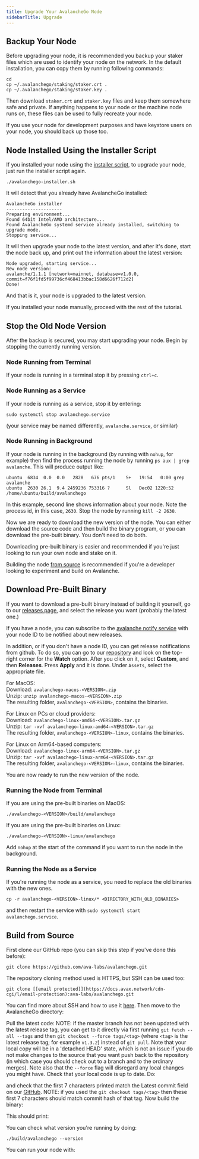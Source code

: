 ```yaml
---
title: Upgrade Your AvalancheGo Node
sidebarTitle: Upgrade
---
```

Backup Your Node[​](#backup-your-node "Direct link to heading")
---------------------------------------------------------------

Before upgrading your node, it is recommended you backup your staker files which are used to identify your node on the network. In the default installation, you can copy them by running following commands:

```
cd
cp ~/.avalanchego/staking/staker.crt .
cp ~/.avalanchego/staking/staker.key .
```

Then download `staker.crt` and `staker.key` files and keep them somewhere safe and private. If anything happens to your node or the machine node runs on, these files can be used to fully recreate your node.

If you use your node for development purposes and have keystore users on your node, you should back up those too.

Node Installed Using the Installer Script[​](#node-installed-using-the-installer-script "Direct link to heading")
-----------------------------------------------------------------------------------------------------------------

If you installed your node using the [installer script](/nodes/run-a-node/using-install-script/installing-avalanche-go), to upgrade your node, just run the installer script again.

```
./avalanchego-installer.sh
```

It will detect that you already have AvalancheGo installed:

```
AvalancheGo installer
---------------------
Preparing environment...
Found 64bit Intel/AMD architecture...
Found AvalancheGo systemd service already installed, switching to upgrade mode.
Stopping service...
```

It will then upgrade your node to the latest version, and after it's done, start the node back up, and print out the information about the latest version:

```
Node upgraded, starting service...
New node version:
avalanche/1.1.1 [network=mainnet, database=v1.0.0, commit=f76f1fd5f99736cf468413bbac158d6626f712d2]
Done!
```

And that is it, your node is upgraded to the latest version.

If you installed your node manually, proceed with the rest of the tutorial.

Stop the Old Node Version[​](#stop-the-old-node-version "Direct link to heading")
---------------------------------------------------------------------------------

After the backup is secured, you may start upgrading your node. Begin by stopping the currently running version.

### Node Running from Terminal[​](#node-running-from-terminal "Direct link to heading")

If your node is running in a terminal stop it by pressing `ctrl+c`.

### Node Running as a Service[​](#node-running-as-a-service "Direct link to heading")

If your node is running as a service, stop it by entering:

`sudo systemctl stop avalanchego.service`

(your service may be named differently, `avalanche.service`, or similar)

### Node Running in Background[​](#node-running-in-background "Direct link to heading")

If your node is running in the background (by running with `nohup`, for example) then find the process running the node by running `ps aux | grep avalanche`. This will produce output like:

```
ubuntu  6834  0.0  0.0   2828   676 pts/1    S+   19:54   0:00 grep avalanche
ubuntu  2630 26.1  9.4 2459236 753316 ?      Sl   Dec02 1220:52 /home/ubuntu/build/avalanchego
```

In this example, second line shows information about your node. Note the process id, in this case, `2630`. Stop the node by running `kill -2 2630`.

Now we are ready to download the new version of the node. You can either download the source code and then build the binary program, or you can download the pre-built binary. You don't need to do both.

Downloading pre-built binary is easier and recommended if you're just looking to run your own node and stake on it.

Building the node [from source](/nodes/maintain/upgrade#build-from-source) is recommended if you're a developer looking to experiment and build on Avalanche.

Download Pre-Built Binary[​](#download-pre-built-binary "Direct link to heading")
---------------------------------------------------------------------------------

If you want to download a pre-built binary instead of building it yourself, go to our [releases page](https://github.com/ava-labs/avalanchego/releases), and select the release you want (probably the latest one.)

<Callout type="info">

If you have a node, you can subscribe to the [avalanche notify service](/nodes/maintain/enroll-in-avalanche-notify) with your node ID to be notified about new releases.

In addition, or if you don't have a node ID, you can get release notifications from github. To do so, you can go to our [repository](https://github.com/ava-labs/avalanchego) and look on the top-right corner for the **Watch** option. After you click on it, select **Custom**, and then **Releases**. Press **Apply** and it is done.
</Callout>
Under `Assets`, select the appropriate file.

For MacOS:  
Download: `avalanchego-macos-<VERSION>.zip`  
Unzip: `unzip avalanchego-macos-<VERSION>.zip`  
The resulting folder, `avalanchego-<VERSION>`, contains the binaries.

For Linux on PCs or cloud providers:  
Download: `avalanchego-linux-amd64-<VERSION>.tar.gz`  
Unzip: `tar -xvf avalanchego-linux-amd64-<VERSION>.tar.gz`  
The resulting folder, `avalanchego-<VERSION>-linux`, contains the binaries.

For Linux on Arm64-based computers:  
Download: `avalanchego-linux-arm64-<VERSION>.tar.gz`  
Unzip: `tar -xvf avalanchego-linux-arm64-<VERSION>.tar.gz`  
The resulting folder, `avalanchego-<VERSION>-linux`, contains the binaries.

You are now ready to run the new version of the node.

### Running the Node from Terminal[​](#running-the-node-from-terminal "Direct link to heading")

If you are using the pre-built binaries on MacOS:

```
./avalanchego-<VERSION>/build/avalanchego
```

If you are using the pre-built binaries on Linux:

```
./avalanchego-<VERSION>-linux/avalanchego
```

Add `nohup` at the start of the command if you want to run the node in the background.

### Running the Node as a Service[​](#running-the-node-as-a-service "Direct link to heading")

If you're running the node as a service, you need to replace the old binaries with the new ones.

`cp -r avalanchego-<VERSION>-linux/* <DIRECTORY_WITH_OLD_BINARIES>`

and then restart the service with `sudo systemctl start avalanchego.service`.

Build from Source[​](#build-from-source "Direct link to heading")
-----------------------------------------------------------------

First clone our GitHub repo (you can skip this step if you've done this before):

```
git clone https://github.com/ava-labs/avalanchego.git
```

<Callout type="info">

The repository cloning method used is HTTPS, but SSH can be used too:

`git clone [[email protected]](https://docs.avax.network/cdn-cgi/l/email-protection):ava-labs/avalanchego.git`

You can find more about SSH and how to use it [here](https://docs.github.com/en/authentication/connecting-to-github-with-ssh/about-ssh).
</Callout>
Then move to the AvalancheGo directory:

Pull the latest code:
<Callout type="info">
NOTE: if the master branch has not been updated with the latest release tag, you can get to it directly via first running `git fetch --all --tags` and then `git checkout --force tags/<tag>` (where `<tag>` is the latest release tag; for example `v1.3.2`) instead of `git pull`. Note that your local copy will be in a 'detached HEAD' state, which is not an issue if you do not make changes to the source that you want push back to the repository (in which case you should check out to a branch and to the ordinary merges). Note also that the `--force` flag will disregard any local changes you might have.
</Callout>
Check that your local code is up to date. Do:

and check that the first 7 characters printed match the Latest commit field on our [GitHub](https://github.com/ava-labs/avalanchego).
<Callout type="info">
NOTE: if you used the `git checkout tags/<tag>` then these first 7 characters should match commit hash of that tag.
</Callout>
Now build the binary:

This should print:

You can check what version you're running by doing:

```
./build/avalanchego --version
```

You can run your node with: